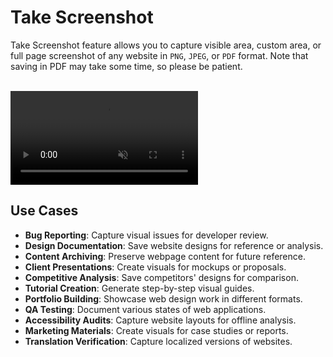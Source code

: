 # Take Screenshot

Take Screenshot feature allows you to capture visible area, custom area, or full page screenshot of any website in `PNG`, `JPEG`, or `PDF` format. Note that saving in PDF may take some time, so please be patient.

<br />
<video
	autoPlay='autoplay'
	loop
	muted>
	<source
		src='/videos/take-screenshot.mp4'
		type='video/mp4'
	/>
</video>

## Use Cases

- **Bug Reporting**: Capture visual issues for developer review.
- **Design Documentation**: Save website designs for reference or analysis.
- **Content Archiving**: Preserve webpage content for future reference.
- **Client Presentations**: Create visuals for mockups or proposals.
- **Competitive Analysis**: Save competitors' designs for comparison.
- **Tutorial Creation**: Generate step-by-step visual guides.
- **Portfolio Building**: Showcase web design work in different formats.
- **QA Testing**: Document various states of web applications.
- **Accessibility Audits**: Capture website layouts for offline analysis.
- **Marketing Materials**: Create visuals for case studies or reports.
- **Translation Verification**: Capture localized versions of websites.
